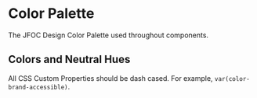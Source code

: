 
<!-- Utility Functions -->


<!-- Style Library Tokens -->


<Meta title="Protons/ColorPalette" />

# Color Palette

The JFOC Design Color Palette used throughout components.

## Colors and Neutral Hues

All CSS Custom Properties should be dash cased. For example, `var(color-brand-accessible)`.

<ColorPalette>
  <ColorItem title="Color" subtitle="Prefix color name with --color- for CSS Custom Property" colors={flattenTokens(colors.color)}></ColorItem>
  <ColorItem title="Neutral" subtitle="Prefix color name with --neutral- for CSS Custom Property" colors={flattenTokens(colors.neutral)}></ColorItem>
</ColorPalette>
